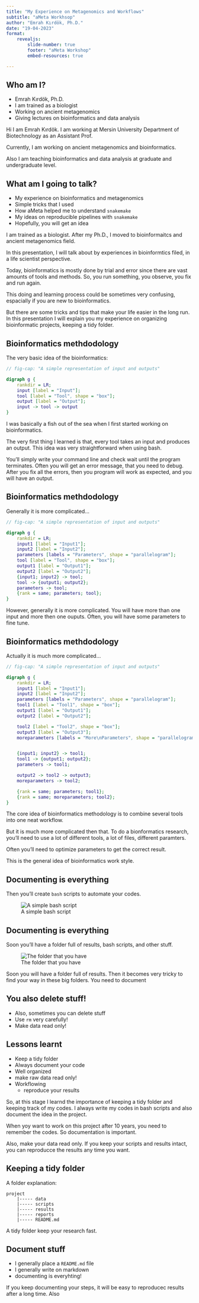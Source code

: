 ```yaml
---
title: "My Experience on Metagenomics and Workflows"
subtitle: "aMeta Workhsop"
author: "Emrah Kırdök, Ph.D."
date: "19-04-2023"
format: 
    revealjs:
        slide-number: true
        footer: "aMeta Workshop"
        embed-resources: true

---
```


## Who am I?

+ Emrah Kırdök, Ph.D.
+ I am trained as a biologist
+ Working on ancient metagenomics
+ Giving lectures on bioinformatics and data analysis

::: {.notes}

Hi I am Emrah Kırdök. I am working at Mersin University Department of Biotechnology as an Assistant Prof. 

Currently, I am working on ancient metagenomics and bioinformatics. 

Also I am teaching bioinformatics and data analysis at graduate and undergraduate level.

:::

## What am I going to talk?

+ My experience on bioinformatics and metagenomics
+ Simple tricks that I used
+ How aMeta helped me to understand `snakemake`
+ My ideas on reproducible pipelines with `snakemake`
+ Hopefully, you will get an idea

::: {.notes}

I am trained as a biologist. After my Ph.D., I moved to bioinformaitcs and ancient metagenomics field. 

In this presentation, I will talk about by experiences in bioinformtics filed, in a life scientist perspective.

Today, bioinformatics is mostly done by trial and error since there are vast amounts of tools and methods. So, you run something, you observe, you fix and run again. 

This doing and learning process could be sometimes very confusing, espacially if you are new to bioinformatics. 

But there are some tricks and tips that make your life easier in the long run. In this presentation I will explain you my experience on organizing bioinformatic projects, keeping a tidy folder.

:::

## Bioinformatics methdodology

The very basic idea of the bioinformatics:
```dot
// fig-cap: "A simple representation of input and outputs"

digraph g { 
    rankdir = LR;
    input [label = "Input"];
    tool [label = "Tool", shape = "box"];
    output [label = "Output"];
    input -> tool -> output
}
```

::: {.notes}

I was basically a fish out of the sea when I first started working on bioinformatics.

The very first thing I learned is that, every tool takes an input and produces an output. This idea was very straightforward when using bash.

You'll simply write your command line and check wait until the program terminates. Often you will get an error message, that you need to debug. After you fix all the errors, then you program will work as expected, and you will have an output.

:::

## Bioinformatics methdodology

Generally it is more complicated...

```dot
// fig-cap: "A simple representation of input and outputs"

digraph g { 
    rankdir = LR;
    input1 [label = "Input1"];
    input2 [label = "Input2"];
    parameters [labels = "Parameters", shape = "parallelogram"];
    tool [label = "Tool", shape = "box"];
    output1 [label = "Output1"];
    output2 [label = "Output2"];
    {input1; input2} -> tool;
    tool -> {output1; output2};
    parameters -> tool;
    {rank = same; parameters; tool};
}
```

::: {.notes}

However, generally it is more complicated. You will have more than one input and more then one ouputs. Often, you will have some parameters to fine tune.

:::

## Bioinformatics methdodology

Actually it is much more complicated...

```dot
// fig-cap: "A simple representation of input and outputs"

digraph g { 
    rankdir = LR;
    input1 [label = "Input1"];
    input2 [label = "Input2"];
    parameters [labels = "Parameters", shape = "parallelogram"];
    tool1 [label = "Tool1", shape = "box"];
    output1 [label = "Output1"];
    output2 [label = "Output2"];

    tool2 [label = "Tool2", shape = "box"];
    output3 [label = "Output3"];
    moreparameters [labels = "More\nParameters", shape = "parallelogram"];


    {input1; input2} -> tool1;
    tool1 -> {output1; output2};
    parameters -> tool1;

    output2 -> tool2 -> output3;
    moreparameters -> tool2;

    {rank = same; parameters; tool1};
    {rank = same; moreparameters; tool2};
}
```

::: {.notes}

The core idea of bioinformatics methodology is to combine several tools into one neat workflow.

But it is much more complicated then that. To do a bionformatics research, you'll need to use a lot of different tools, a lot of files, different paramters.

Often you'll need to optimize parameters to get the correct result.

This is the general idea of bioinformatics work style. 

:::

## Documenting is everything

Then you'll create `bash` scripts to automate your codes.

![A simple bash script]()

## Documenting is everything

Soon you'll have a folder full of results, bash scripts, and other stuff.

![The folder that you have](images/folder.png)

::: {.notes}

Soon you will have a folder full of results. Then it becomes very tricky to find your way in these big folders. You need to document

:::

## You also delete stuff!

+ Also, sometimes you can delete stuff
+ Use `rm` very carefully!
+ Make data read only!

## Lessons learnt

+ Keep a tidy folder
+ Always document your code
+ Well organized
+ make raw data read only!
+ Workflowing
    + reproduce your results

::: {.notes}

So, at this stage I learnd the importance of keeping a tidy folder and keeping track of my codes. I always write my codes in bash scripts and also document the idea in the project.

When yoy want to work on this project after 10 years, you need to remember the codes. So documentation is important.

Also, make your data read only. If you keep your scripts and results intact, you can reproducce the results any time you want.
:::

## Keeping a tidy folder

A folder explanation:

```
project
    |----- data
    |----- scripts
    |----- results
    |----- reports
    |----- README.md
```

::: {.notes}

A tidy folder keep your research fast.

:::

## Document stuff

+ I generally place a `README.md` file
+ I generally write on markdown
+ documenting is everyhting!

::: {.notes}

If you keep documenting your steps, it will be easy to reproducec results after a long time. Also

:::